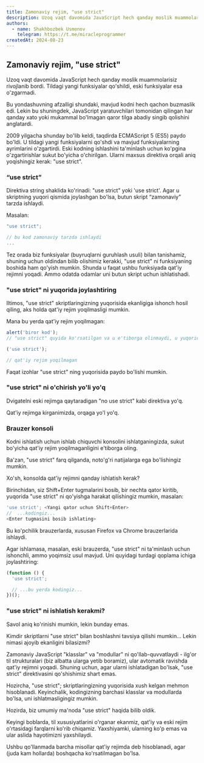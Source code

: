 ```yaml
---
title: Zamonaviy rejim, "use strict"
description: Uzoq vaqt davomida JavaScript hech qanday moslik muammolarisiz rivojlanib bordi. Tildagi yangi funksiyalar qo'shildi, eski funksiyalar esa o'zgarmadi.
authors:
  - name: Shakhbozbek Usmonov
    telegram: https://t.me/miracleprogrammer
createdAt: 2024-08-23
---
```


## Zamonaviy rejim, "use strict"

Uzoq vaqt davomida JavaScript hech qanday moslik muammolarisiz rivojlanib bordi. Tildagi yangi funksiyalar qo'shildi, eski funksiyalar esa o'zgarmadi.

Bu yondashuvning afzalligi shundaki, mavjud kodni hech qachon buzmaslik edi. Lekin bu shuningdek, JavaScript yaratuvchilari tomonidan qilingan har qanday xato yoki mukammal bo'lmagan qaror tilga abadiy singib qolishini anglatardi.

2009 yilgacha shunday bo'lib keldi, taqdirda ECMAScript 5 (ES5) paydo bo'ldi. U tildagi yangi funksiyalarni qo'shdi va mavjud funksiyalarning ayrimlarini o'zgartirdi. Eski kodning ishlashini ta'minlash uchun ko'pgina o'zgartirishlar sukut bo'yicha o'chirilgan. Ularni maxsus direktiva orqali aniq yoqishingiz kerak: "use strict".

### “use strict”

Direktiva string shaklida ko'rinadi: "use strict" yoki 'use strict'. Agar u skriptning yuqori qismida joylashgan bo'lsa, butun skript “zamonaviy” tarzda ishlaydi.

Masalan:

```javascript
"use strict";

// bu kod zamonaviy tarzda ishlaydi
...
```

Tez orada biz funksiyalar (buyruqlarni guruhlash usuli) bilan tanishamiz, shuning uchun oldindan bilib olishimiz kerakki, "use strict" ni funksiyaning boshida ham qo'yish mumkin. Shunda u faqat ushbu funksiyada qat'iy rejimni yoqadi. Ammo odatda odamlar uni butun skript uchun ishlatishadi.

### "use strict" ni yuqorida joylashtiring

Iltimos, "use strict" skriptlaringizning yuqorisida ekanligiga ishonch hosil qiling, aks holda qat'iy rejim yoqilmasligi mumkin.

Mana bu yerda qat'iy rejim yoqilmagan:

```javascript
alert('biror kod');
// "use strict" quyida ko'rsatilgan va u e'tiborga olinmaydi, u yuqorida bo'lishi kerak

('use strict');

// qat'iy rejim yoqilmagan
```

Faqat izohlar "use strict" ning yuqorisida paydo bo'lishi mumkin.

### "use strict" ni o'chirish yo'li yo'q

Dvigatelni eski rejimga qaytaradigan "no use strict" kabi direktiva yo'q.

Qat'iy rejimga kirganimizda, orqaga yo'l yo'q.

### Brauzer konsoli

Kodni ishlatish uchun ishlab chiquvchi konsolini ishlatganingizda, sukut bo'yicha qat'iy rejim yoqilmaganligini e'tiborga oling.

Ba'zan, "use strict" farq qilganda, noto'g'ri natijalarga ega bo'lishingiz mumkin.

Xo'sh, konsolda qat'iy rejimni qanday ishlatish kerak?

Birinchidan, siz Shift+Enter tugmalarini bosib, bir nechta qator kiritib, yuqorida "use strict" ni qo'yishga harakat qilishingiz mumkin, masalan:

```javascript
'use strict'; <Yangi qator uchun Shift+Enter>
//  ...kodingiz...
<Enter tugmasini bosib ishlating>
```

Bu ko'pchilik brauzerlarda, xususan Firefox va Chrome brauzerlarida ishlaydi.

Agar ishlamasa, masalan, eski brauzerda, "use strict" ni ta'minlash uchun ishonchli, ammo yoqimsiz usul mavjud. Uni quyidagi turdagi qoplama ichiga joylashtiring:

```javascript
(function () {
  'use strict';

  // ...bu yerda kodingiz...
})();
```

### "use strict" ni ishlatish kerakmi?

Savol aniq ko'rinishi mumkin, lekin bunday emas.

Kimdir skriptlarni "use strict" bilan boshlashni tavsiya qilishi mumkin... Lekin nimasi ajoyib ekanligini bilasizmi?

Zamonaviy JavaScript "klasslar" va "modullar" ni qo'llab-quvvatlaydi - ilg'or til strukturalari (biz albatta ularga yetib boramiz), ular avtomatik ravishda qat'iy rejimni yoqadi. Shuning uchun, agar ularni ishlatadigan bo'lsak, "use strict" direktivasini qo'shishimiz shart emas.

Hozircha, "use strict"; skriptlaringizning yuqorisida xush kelgan mehmon hisoblanadi. Keyinchalik, kodingizning barchasi klasslar va modullarda bo'lsa, uni ishlatmasligingiz mumkin.

Hozirda, biz umumiy ma'noda "use strict" haqida bilib oldik.

Keyingi boblarda, til xususiyatlarini o'rganar ekanmiz, qat'iy va eski rejim o'rtasidagi farqlarni ko'rib chiqamiz. Yaxshiyamki, ularning ko'p emas va ular aslida hayotimizni yaxshilaydi.

Ushbu qo'llanmada barcha misollar qat'iy rejimda deb hisoblanadi, agar (juda kam hollarda) boshqacha ko'rsatilmagan bo'lsa.
